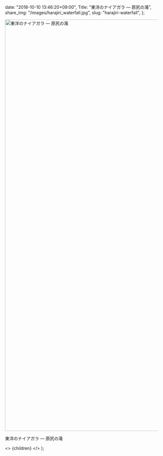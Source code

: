 
  date: "2018-10-10 13:46:20+09:00",
  Title: "東洋のナイアガラ ― 原尻の滝",
  share_img: "/images/harajiri_waterfall.jpg",
  slug: "harajiri-waterfall",
};

<img src="/images/harajiri_waterfall.jpg" alt="東洋のナイアガラ ― 原尻の滝" width="1080" height="1350" />

<span className="caption">東洋のナイアガラ ― 原尻の滝</span>

  <>
    <Head>
      <title>{meta.Title} | 異郷好実</title>
    </Head>
    <PostLayout meta={meta}>{children}</PostLayout>
  </>
);
